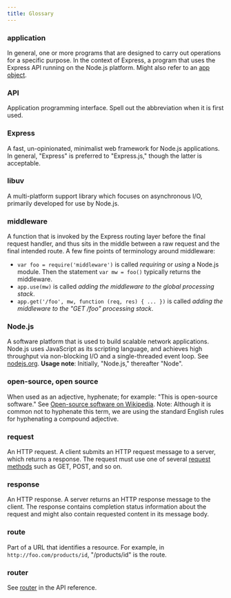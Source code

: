 ```yaml
---
title: Glossary
---
```


### application

In general, one or more programs that are designed to carry out operations for a specific purpose. In the context of Express, a program that uses the Express API running on the Node.js platform. Might also refer to an [app object](/api.html#express).

### API

Application programming interface. Spell out the abbreviation when it is first used.

### Express

A fast, un-opinionated, minimalist web framework for Node.js applications. In general, "Express" is preferred to "Express.js," though the latter is acceptable.

### libuv

A multi-platform support library which focuses on asynchronous I/O, primarily developed for use by Node.js.

### middleware

A function that is invoked by the Express routing layer before the final request handler, and thus sits in the middle between a raw request and the final intended route. A few fine points of terminology around middleware:

- `var foo = require('middleware')` is called _requiring_ or _using_ a Node.js module. Then the statement `var mw = foo()` typically returns the middleware.
- `app.use(mw)` is called _adding the middleware to the global processing stack_.
- `app.get('/foo', mw, function (req, res) { ... })` is called _adding the middleware to the "GET /foo" processing stack_.

### Node.js

A software platform that is used to build scalable network applications. Node.js uses JavaScript as its scripting language, and achieves high throughput via non-blocking I/O and a single-threaded event loop. See [nodejs.org](https://nodejs.org/en/). **Usage note**: Initially, "Node.js," thereafter "Node".

### open-source, open source

When used as an adjective, hyphenate; for example: "This is open-source software." See [Open-source software on Wikipedia](http://en.wikipedia.org/wiki/Open-source_software). Note: Although it is common not to hyphenate this term, we are using the standard English rules for hyphenating a compound adjective.

### request

An HTTP request. A client submits an HTTP request message to a server, which returns a response. The request must use one of several [request methods](https://en.wikipedia.org/wiki/Hypertext_Transfer_Protocol#Request_methods) such as GET, POST, and so on.

### response

An HTTP response. A server returns an HTTP response message to the client. The response contains completion status information about the request and might also contain requested content in its message body.

### route

Part of a URL that identifies a resource. For example, in `http://foo.com/products/id`, "/products/id" is the route.

### router

See [router](/api.html#router) in the API reference.
